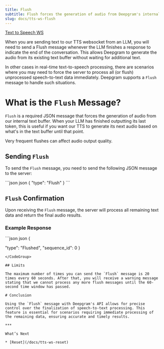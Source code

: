 ```yaml
---
title: Flush
subtitle: Flush forces the generation of audio from Deepgram's internal text buffer.
slug: docs/tts-ws-flush
---
```



[Text to Speech WS](/docs/streaming-text-to-speech)

When you are sending text to our TTS websocket from an LLM, you will need to send a Flush message whenever the LLM finishes a response to indicate the end of the conversation. This allows Deepgram to generate the audio from its existing text buffer without waiting for additional text.

In other cases in real-time text-to-speech processing, there are scenarios where you may need to force the server to process all (or flush) unprocessed speech-to-text data immediately. Deepgram supports a `Flush` message to handle such situations.

# What is the `Flush` Message?

`Flush` is a required JSON message that forces the generation of audio from our internal text buffer. When your LLM has finished outputting its last token, this is useful if you want our TTS to generate its next audio based on what's in the text buffer until that point.

<Warning>
  Very frequent flushes can affect audio output quality.
</Warning>

## Sending `Flush`

To send the `Flush` message, you need to send the following JSON message to the server:

<CodeGroup>
  ```json json
  {
      "type": "Flush"
  }
  ```
</CodeGroup>

## `Flush` Confirmation

Upon receiving the `Flush` message, the server will process all remaining text data and return the final audio results.

### Example Response

<CodeGroup>
  ```json json
  {
   
  "type": "Flushed",
  "sequence_id": 0
  }
  ```
</CodeGroup>

## Limits

The maximum number of times you can send the `Flush` message is 20 times every 60 seconds. After that, you will receive a warning message stating that we cannot process any more flush messages until the 60-second time window has passed.

# Conclusion

Using the `Flush` message with Deepgram's API allows for precise control over the finalization of speech-to-text processing. This feature is essential for scenarios requiring immediate processing of the remaining data, ensuring accurate and timely results.

***

What’s Next

* [Reset](/docs/tts-ws-reset)
